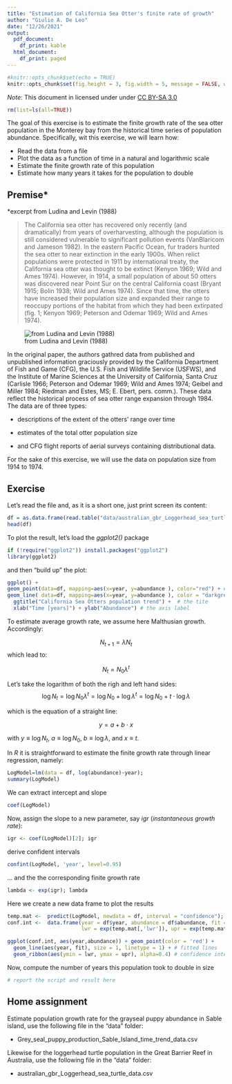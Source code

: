```yaml
---
title: "Estimation of California Sea Otter's finite rate of growth"
author: "Giulio A. De Leo"
date: "12/26/2021"
output:
  pdf_document:
    df_print: kable
  html_document:
    df_print: paged
---
```


```r
#knitr::opts_chunk$set(echo = TRUE)
knitr::opts_chunk$set(fig.height = 3, fig.width = 5, message = FALSE, warning = FALSE)

```

*Note*: This document in licensed under under [CC BY-SA 3.0](https://creativecommons.org/licenses/by-sa/3.0/deed.en "CC BY-SA Licence")

```r
rm(list=ls(all=TRUE)) 
```

The goal of this exercise is to estimate the finite growth rate of the sea otter population in the Monterey bay from the historical time series of population abundance. Specifically, wit this exercise, we will learn how:

-   Read the data from a file
-   Plot the data as a function of time in a natural and logarithmic scale
-   Estimate the finite growth rate of this population
-   Estimate how many years it takes for the population to double

## Premise\*

\*excerpt from Ludina and Levin (1988)

> The California sea otter has recovered only recently (and dramatically) from years of overharvesting, although the population is still considered vulnerable to significant pollution events (VanBlaricom and Jameson 1982). In the eastern Pacific Ocean, fur traders hunted the sea otter to near extinction in the early 1900s. When relict populations were protected in 1911 by international treaty, the California sea otter was thought to be extinct (Kenyon 1969; Wild and Ames 1974). However, in 1914, a small population of about 50 otters was discovered near Point Sur on the central California coast (Bryant 1915; Bolin 1938; Wild and Ames 1974). Since that time, the otters have increased their population size and expanded their range to reoccupy portions of the habitat from which they had been extirpated (fig. 1; Kenyon 1969; Peterson and Odemar 1969; Wild and Ames 1974).

![from Ludina and Levin (1988)](Fig_1_Lubina_Levin_1988_California_Sea_Otter.png)

In the original paper, the authors gathred data from published and unpublished information graciously provided by the California Department of Fish and Game (CFG), the U.S. Fish and Wildlife Service (USFWS), and the Institute of Marine Sciences at the University of California, Santa Cruz (Carlisle 1966; Peterson and Odemar 1969; Wild and Ames 1974; Geibel and Miller 1984; Riedman and Estes, MS; E. Ebert, pers. comm.). These data reflect the historical process of sea otter range expansion through 1984. The data are of three types:

-   descriptions of the extent of the otters' range over time

-   estimates of the total otter population size

-   and CFG flight reports of aerial surveys containing distributional data.

For the sake of this exercise, we will use the data on population size from 1914 to 1974.

## Exercise

Let's read the file and, as it is a short one, just print screen its content:

```r
df = as.data.frame(read.table("data/australian_gbr_Loggerhead_sea_turtle_data.csv", sep=",", header=T, na.string="-9.99"))
head(df)
```

To plot the result, let's load the *ggplot2()* package

```r
if (!require("ggplot2")) install.packages("ggplot2")
library(ggplot2)
```

and then "build up" the plot:

```r
ggplot() +
geom_point(data=df, mapping=aes(x=year, y=abundance ), color="red") + #the red points
geom_line( data=df, mapping=aes(x=year, y=abundance ), color = "darkgrey", linetype=3) + # a dotted line
  ggtitle("California Sea Otters population trend") +  # the tite
  xlab("Time [years]") + ylab("Abundance") # the axis label

```

To estimate average growth rate, we assume here Malthusian growth. Accordingly:

$$
N_{t+1} = {\lambda}N_t
$$ which lead to:

$$
N_{t} = N_0 {\lambda}^t
$$

Let's take the logarithm of both the righ and left hand sides: $$
{\log N_{t}} = {\log N_0 {\lambda}^t} = {\log N_0} + {\log {\lambda}^t} = {\log N_0} + t \cdot {\log {\lambda}}
$$

which is the equation of a straight line:

$$
 y = a + b \cdot x
$$

with $y \equiv {\log N_{t}}$, $a \equiv {\log N_{0}}$, $b \equiv {\log {\lambda}}$, and $x \equiv t$.

In *R* it is straightforward to estimate the finite growth rate through linear regression, namely:

```r
LogModel=lm(data = df, log(abundance)~year); 
summary(LogModel)
```

We can extract intercept and slope

```r
coef(LogModel)
```

Now, assign the slope to a new parameter, say *igr* (*instantaneous growth rate*):

```r
igr <- coef(LogModel)[2]; igr
```

derive confident intervals

```r
confint(LogModel, 'year', level=0.95)
```

... and the the corresponding finite growth rate

```r
lambda <- exp(igr); lambda
```

Here we create a new data frame to plot the results

```r

temp.mat <-  predict(LogModel, newdata = df, interval = "confidence"); as.data.frame(temp.mat)
conf.int <-  data.frame(year = df$year, abundance = df$abundance, fit = exp(fitted(LogModel)), 
                        lwr = exp(temp.mat[,'lwr']), upr = exp(temp.mat[,'upr']) ); conf.int

```

```r

ggplot(conf.int, aes(year,abundance)) + geom_point(color = 'red') +
  geom_line(aes(year, fit), size = 1, linetype = 1) + # fitted lines
  geom_ribbon(aes(ymin = lwr, ymax = upr), alpha=0.4) # confidence intervals

```

Now, compute the number of years this population took to double in size

```r
# report the script and result here

```

## Home assignment

Estimate population growth rate for the grayseal puppy abundance in Sable island, use the following file in the "data" folder:

-   Grey_seal_puppy_production_Sable_Island_time_trend_data.csv

Likewise for the loggerhead turtle population in the Great Barrier Reef in Australia, use the following file in the "data" folder:

-   australian_gbr_Loggerhead_sea_turtle_data.csv
